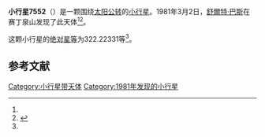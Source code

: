 {{Infobox planet
| bgcolour = #FFFFC0
| name = 7552 Sephton
| symbol = 
| image = 
| caption = 
| discovery = yes
| discovery_ref = 
| discoverer = [[舒爾特·巴斯|舒爾特·巴斯]]
| discovery_site = [[赛丁泉山|赛丁泉山]] 
| discovered = 1981年3月2日
| designations = yes
| mp_name = 
| named_after = 
| alt_names = 1981 EB27/ 1989 EK9
| mp_category = [[主带小行星|主带小行星]]
| orbit_ref = <ref name="a">[http://ssd.jpl.nasa.gov/sbdb.cgi?sstr=7552 7552 Sephton] {{Wayback|url=http://ssd.jpl.nasa.gov/sbdb.cgi?sstr=7552 |date=20201124024723 }}，小行星數據庫瀏覽器（JPL Small-Body Database Browser）－[[美国国家航空航天局|美国国家航空航天局]]喷气推进实验室</ref>
| epoch = 2456400.5 (2013年4月18日更新)
| aphelion = {{convert|2.7104938|AU|km|3|abbr=on|lk=out}}
| perihelion = {{convert|2.3968922|AU|km|3|abbr=on}}
| semimajor = {{convert|2.5536930|AU|km|3|abbr=on}}
| eccentricity = 0.0614016
| period = 1490.566824 [[日|日]]<br />4.08[[儒略年|儒略年]]
| avg_speed = 
| inclination = 3.48041
| asc_node = 159.60452
| mean_anomaly = 
| arg_peri = 322.22331
| satellites = 
| physical_characteristics = yes
| dimensions = 
| mass = 
| density = 
| surface_grav = 
| escape_velocity = 
| sidereal_day = 
| axial_tilt = 
| pole_ecliptic_lat = 
| pole_ecliptic_lon = 
| albedo = 
| temperatures= 
| temp_name1 = 
| mean_temp_1 = 
| max_temp_1 = 
| temp_name2 = 
| max_temp_2 = 
| spectral_type = 
| abs_magnitude = 322.22331
}}

'''小行星7552'''（{{lang-en|7552 Sephton}}）是一颗围绕[[太阳|太阳]][[公转|公转]]的[[小行星|小行星]]。1981年3月2日，[[舒爾特·巴斯|舒爾特·巴斯]]在赛丁泉山发现了此天体<ref name="a" /><ref>{{cite news|title=小行星列表|url=http://cfa-www.harvard.edu/iau/lists/NumberedMPs.txt|accessdate=2013-07-08|newspaper=哈佛大学|archive-date=2008-05-17|archive-url=https://web.archive.org/web/20080517010638/http://cfa-www.harvard.edu/iau/lists/NumberedMPs.txt|dead-url=no}}</ref>。

这颗小行星的[[绝对星等|绝对星等]]为322.22331等<ref name="a" />。

==参考文献==
{{reflist}}
{{Minor Planet Number|[[小行星7551|小行星7551]]|[[小行星7553|小行星7553]]}}

{{小天体}}

[[Category:小行星带天体|Category:小行星带天体]]
[[Category:1981年发现的小行星|Category:1981年发现的小行星]]

{{asteroid-stub}}